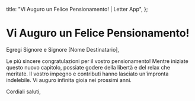   title: "Vi Auguro un Felice Pensionamento! | Letter App",
};

# Vi Auguro un Felice Pensionamento!

Egregi Signore e Signore [Nome Destinatario],

Le più sincere congratulazioni per il vostro pensionamento! Mentre iniziate questo nuovo capitolo, possiate godere della libertà e del relax che meritate. Il vostro impegno e contributi hanno lasciato un'impronta indelebile. Vi auguro infinita gioia nei prossimi anni.

Cordiali saluti,
